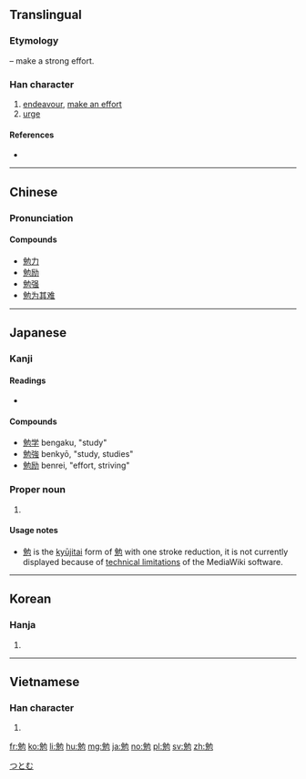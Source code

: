 ==Translingual==

===Etymology===
{{Han compound|免|力|t2=strong|ls=psc|c1=p|c2=s}} – make a strong effort.

===Han character===
{{Han char|rn=19|rad=力|as=07|sn=9|four=24212|canj=NUKS|ids=⿺免力}}

# [[endeavour]], [[make an effort]]
# [[urge]]

====References====
* {{Han ref|kx=0147.370|dkj=02384|dj=0333.020|hdz=10372.030|uh=52C9|ud=21193|bh=AB6A|bd=43882}}

----

==Chinese==
{{zh-forms}}

===Pronunciation===
{{zh-pron
|m=miǎn
|c=min5
|mc=y
|oc=y
|ma=
|cat=v
}}

====Compounds====
* [[勉力]]
* [[勉励]]
* [[勉强]]
* [[勉为其难]]

----

==Japanese==

===Kanji===
{{ja-kanji|grade=3|rs=力07|style=s|kyu=勉}}

====Readings====
* {{ja-readings|on=[[べん]] (ben)|kun=[[つとめる]] (tsutomeru)}}

====Compounds====
* [[勉学]] bengaku, "study"
* [[勉強]] benkyō, "study, studies"
* [[勉励]] benrei, "effort, striving"

===Proper noun===
{{ja-pos|k|proper|hira=つとむ|rom=Tsutomu}}

# {{given name|male|lang=ja}}

====Usage notes====
* [[勉]] is the [[kyūjitai]] form of [[勉]] with one stroke reduction, it is not currently displayed because of [[w:Wikipedia:Naming conventions (technical restrictions)|technical limitations]] of the MediaWiki software.
{{attention|ja|not enough information on &#64051; to see if it warrants a separate page}}

[[Category:Japanese male given names|つとむ]]

----

==Korean==

===Hanja===
{{ko-hanja|hangeul=면|rv=myeon|mr=myŏn}}

# {{defn|lang=ko|sort=力07}}

----

==Vietnamese==

===Han character===
{{vi-hantu|[[miễn]], [[mến]], [[mễn]], [[mịn]]|rs=力07}}

# {{defn|lang=vi|sort=力07}}

[[fr:勉]]
[[ko:勉]]
[[li:勉]]
[[hu:勉]]
[[mg:勉]]
[[ja:勉]]
[[no:勉]]
[[pl:勉]]
[[sv:勉]]
[[zh:勉]]